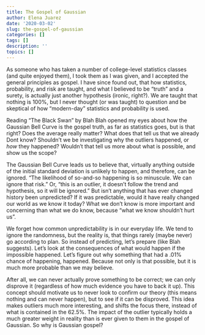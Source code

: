 ```yaml
---
title: The Gospel of Gaussian
author: Elena Juarez
date: '2020-03-02'
slug: the-gospel-of-gaussian
categories: []
tags: []
description: ''
topics: []
---
```


As someone who has taken a number of college-level statistics classes (and quite enjoyed them), I took them as I was given, and I accepted the general principles as gospel. I have since found out, that how statistics, probability, and risk are taught, and what I believed to be “truth” and a surety, is actually just another hypothesis (ironic, right?). We are taught that nothing is 100%, but I never thought (or was taught) to question and be skeptical of how “modern-day” statistics and probability is used. 


Reading “The Black Swan” by Blah Blah opened my eyes about how the Gaussian Bell Curve is the gospel truth, as far as statistics goes, but is that right? 
Does the average really matter? What does that tell us that we already Dont know? Shouldn’t we be investigating why the outliers happened, or *how* they happened? Wouldn’t that tell us more about what is possible, and show us the scope?


The Gaussian Bell Curve leads us to believe that, virtually anything outside of the initial standard deviation is unlikely to happen, and therefore, can be ignored. “The likelihood of so-and-so happening is so minuscule. We can ignore that risk.” Or, “this is an outlier, it doesn’t follow the trend and hypothesis, so it will be ignored.”
But isn’t anything that has ever changed history been unpredicted? If it was predictable, would it have really changed our world as we know it today?
What we don’t know is more important and concerning than what we do know, because “what we know shouldn’t hurt us”.  


We forget how common unpredictability is in our everyday life. We tend to ignore the randomness, but the reality is, that things rarely (maybe never) go according to plan. So instead of predicting, let’s prepare (like Blah suggests). Let’s look at the consequences of what would happen if the impossible happened. Let’s figure out why something that had a .01% chance of happening, happened. 
Because not only is that possible, but it is much more probable than we may believe. 


After all, we can never actually prove something to be correct; we can only disprove it (regardless of how much evidence you have to back it up). This concept should motivate us to never look to confirm our theory (this means nothing and can never happen), but to see if it can be disproved. This idea makes outliers much more interesting, and shifts the focus there, instead of what is contained in the 62.5%. The impact of the outlier typically holds a much greater weight in reality than is ever given to them in the gospel of Gaussian. So why is Gaussian gospel?
